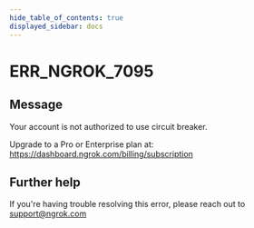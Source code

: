 ```yaml
---
hide_table_of_contents: true
displayed_sidebar: docs
---
```



# ERR_NGROK_7095

## Message

Your account is not authorized to use circuit breaker.

Upgrade to a Pro or Enterprise plan at: https://dashboard.ngrok.com/billing/subscription

<ErrorDetails error="err_ngrok_7095" />

## Further help

If you're having trouble resolving this error, please reach out to [support@ngrok.com](mailto:support@ngrok.com?subject=Help%20with%20ERR_NGROK_7095)
